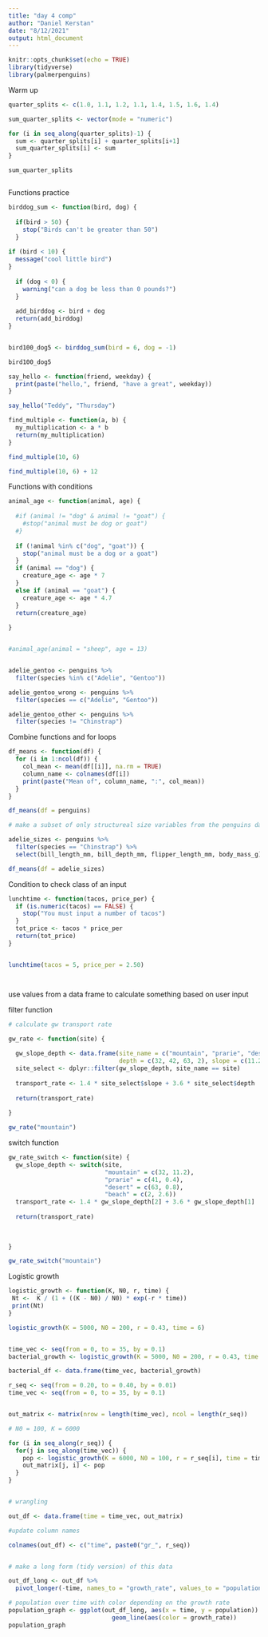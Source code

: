 ```yaml
---
title: "day 4 comp"
author: "Daniel Kerstan"
date: "8/12/2021"
output: html_document
---
```


```r
knitr::opts_chunk$set(echo = TRUE)
library(tidyverse)
library(palmerpenguins)
```


Warm up
```r
quarter_splits <- c(1.0, 1.1, 1.2, 1.1, 1.4, 1.5, 1.6, 1.4)

sum_quarter_splits <- vector(mode = "numeric")

for (i in seq_along(quarter_splits)-1) {
  sum <- quarter_splits[i] + quarter_splits[i+1]
  sum_quarter_splits[i] <- sum
}

sum_quarter_splits



```



Functions practice

```r
birddog_sum <- function(bird, dog) {
  
  if(bird > 50) {
    stop("Birds can't be greater than 50")
  }
  
if (bird < 10) {
  message("cool little bird")
}
  
  if (dog < 0) {
    warning("can a dog be less than 0 pounds?")
  }
  
  add_birddog <- bird + dog
  return(add_birddog)
}


bird100_dog5 <- birddog_sum(bird = 6, dog = -1)

bird100_dog5

```



```r
say_hello <- function(friend, weekday) {
  print(paste("hello,", friend, "have a great", weekday))
}

say_hello("Teddy", "Thursday")


```


```r
find_multiple <- function(a, b) {
  my_multiplication <- a * b 
  return(my_multiplication)
}

find_multiple(10, 6)

find_multiple(10, 6) + 12


```

Functions with conditions

```r
animal_age <- function(animal, age) {
  
  #if (animal != "dog" & animal != "goat") {
    #stop("animal must be dog or goat")
  #}
  
  if (!animal %in% c("dog", "goat")) {
    stop("animal must be a dog or a goat")
  }
  if (animal == "dog") {
    creature_age <- age * 7
  }
  else if (animal == "goat") {
    creature_age <- age * 4.7
  }
  return(creature_age)
  
}


#animal_age(animal = "sheep", age = 13)



```



```r
adelie_gentoo <- penguins %>% 
  filter(species %in% c("Adelie", "Gentoo"))
```

```r
adelie_gentoo_wrong <- penguins %>% 
  filter(species == c("Adelie", "Gentoo"))
```


```r
adelie_gentoo_other <- penguins %>% 
  filter(species != "Chinstrap")

```

Combine functions and for loops
```r
df_means <- function(df) {
  for (i in 1:ncol(df)) {
    col_mean <- mean(df[[i]], na.rm = TRUE)
    column_name <- colnames(df[i])
    print(paste("Mean of", column_name, ":", col_mean))
  }
}

df_means(df = penguins)

```

```r
# make a subset of only structureal size variables from the penguins dataset for Chinstrap

adelie_sizes <- penguins %>% 
  filter(species == "Chinstrap") %>% 
  select(bill_length_mm, bill_depth_mm, flipper_length_mm, body_mass_g)

df_means(df = adelie_sizes)


```


Condition to check class of an input

```r
lunchtime <- function(tacos, price_per) {
  if (is.numeric(tacos) == FALSE) {
    stop("You must input a number of tacos")
  }
  tot_price <- tacos * price_per
  return(tot_price)
}


lunchtime(tacos = 5, price_per = 2.50)




```


use values from a data frame to calculate something based on user input 

filter function
```r
# calculate gw transport rate

gw_rate <- function(site) {
  
  gw_slope_depth <- data.frame(site_name = c("mountain", "prarie", "desert", "beach"),
                               depth = c(32, 42, 63, 2), slope = c(11.2, 0.4, 0.8, 2.6))
  site_select <- dplyr::filter(gw_slope_depth, site_name == site)
  
  transport_rate <- 1.4 * site_select$slope + 3.6 * site_select$depth
  
  return(transport_rate)
  
}

gw_rate("mountain")
```
switch function
```r
gw_rate_switch <- function(site) {
  gw_slope_depth <- switch(site, 
                           "mountain" = c(32, 11.2),
                           "prarie" = c(41, 0.4),
                           "desert" = c(63, 0.8),
                           "beach" = c(2, 2.6))
  transport_rate <- 1.4 * gw_slope_depth[2] + 3.6 * gw_slope_depth[1]
  
  return(transport_rate)
  
  
  
}

gw_rate_switch("mountain")
```

Logistic growth
```r
logistic_growth <- function(K, N0, r, time) {
 Nt <-  K / (1 + ((K - N0) / N0) * exp(-r * time))
 print(Nt)
}

logistic_growth(K = 5000, N0 = 200, r = 0.43, time = 6)


time_vec <- seq(from = 0, to = 35, by = 0.1)
bacterial_growth <- logistic_growth(K = 5000, N0 = 200, r = 0.43, time = time_vec)

bacterial_df <- data.frame(time_vec, bacterial_growth)

```

```r
r_seq <- seq(from = 0.20, to = 0.40, by = 0.01)
time_vec <- seq(from = 0, to = 35, by = 0.1)


out_matrix <- matrix(nrow = length(time_vec), ncol = length(r_seq))

# N0 = 100, K = 6000

for (i in seq_along(r_seq)) {
  for(j in seq_along(time_vec)) {
    pop <- logistic_growth(K = 6000, N0 = 100, r = r_seq[i], time = time_vec[j])
    out_matrix[j, i] <- pop
  }
}


# wrangling

out_df <- data.frame(time = time_vec, out_matrix)

#update column names

colnames(out_df) <- c("time", paste0("gr_", r_seq))


# make a long form (tidy version) of this data

out_df_long <- out_df %>%  
  pivot_longer(-time, names_to = "growth_rate", values_to = "population")

# population over time with color depending on the growth rate
population_graph <- ggplot(out_df_long, aes(x = time, y = population)) +
                             geom_line(aes(color = growth_rate))
population_graph




```


